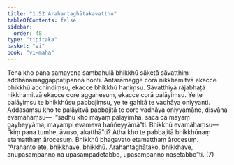 ```yaml
---
title: "1.52 Arahantaghātakavatthu"
tableOfContents: false
sidebar:
  order: 48
type: "tipitaka"
basket: "vi"
book: "vi-maha"
---
```



<DynamicBreadcrumb />

<Division number="114" book="vi-maha">

<Paragraph number="488" book="vi-maha">
Tena kho pana samayena sambahulā bhikkhū sāketā sāvatthiṃ addhānamaggappaṭipannā honti. Antarāmagge corā nikkhamitvā ekacce bhikkhū acchindiṃsu, ekacce bhikkhū haniṃsu. Sāvatthiyā rājabhaṭā nikkhamitvā ekacce core aggahesuṃ, ekacce corā palāyiṃsu. Ye te palāyiṃsu te bhikkhūsu pabbajiṃsu, ye te gahitā te vadhāya oniyyanti. Addasaṃsu kho te palāyitvā pabbajitā te core vadhāya oniyyamāne, disvāna evamāhaṃsu—  “sādhu kho mayaṃ palāyimhā, sacā ca mayaṃ gayheyyāma, mayampi evameva haññeyyāmā”ti. Bhikkhū evamāhaṃsu—  “kiṃ pana tumhe, āvuso, akatthā”ti? Atha kho te pabbajitā bhikkhūnaṃ etamatthaṃ ārocesuṃ. Bhikkhū bhagavato etamatthaṃ ārocesuṃ. “Arahanto ete, bhikkhave, bhikkhū. Arahantaghātako, bhikkhave, anupasampanno na upasampādetabbo, upasampanno nāsetabbo”ti. (7)
</Paragraph>
</Division>